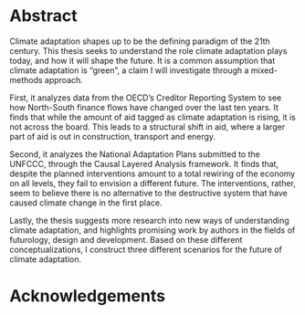 # Abstract {.unnumbered}

Climate adaptation shapes up to be the defining paradigm of the 21th century. This thesis seeks to understand the role climate adaptation plays today, and how it will shape the future. It is a common assumption that climate adaptation is "green", a claim I will investigate through a mixed-methods approach. 

First, it analyzes data from the OECD's Creditor Reporting System to see how North-South finance flows have changed over the last ten years. It finds that while the amount of aid tagged as climate adaptation is rising, it is not across the board. This leads to a structural shift in aid, where a larger part of aid is out in construction, transport and energy. 

Second, it analyzes the National Adaptation Plans submitted to the UNFCCC, through the Causal Layered Analysis framework. It finds that, despite the planned interventions amount to a total rewiring of the economy on all levels, they fail to envision a different future. The interventions, rather, seem to believe there is no alternative to the destructive system that have caused climate change in the first place. 

Lastly, the thesis suggests more research into new ways of understanding climate adaptation, and highlights promising work by authors in the fields of futurology, design and development. Based on these different conceptualizations, I construct three different scenarios for the future of climate adaptation.

# Acknowledgements {.unnumbered}

